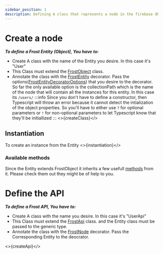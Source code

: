 ```yaml
---
sidebar_position: 1
description: Defining A class that represents a node in the firebase db tree
---
```


# Create a node
***To define a Frost Entity (Object), You have to:***
- Create A class with the name of the Entity you desire. In this case it's "User"
- This Class must extend the [FrostObject](/api/classes/FrostObject) class.
- Annotate the class with the [FrostEntity](/api/decorators/FrostEntity) decorator.
 Pass the options([FrostEntityDecoratorOptions](/api/types/FrostEntityDecoratorOptions)) that you desire to the decorator.
  So far the only available option is the collectionPath which is the name of the node that will contain all the instances for this entity. In this case its `/users/`
:::info
Since you don't have to define a constructor, then Typescript will throw an error because it cannot detect the intialization of the object properties. 
So you'll have to either use `?` for optional parameters or `!` for non-optional parameters to let Typescript know that they'll be initiallized 
:::
<>{createClass}</>


## Instantiation
To create an instance from the Entity
<>{instantiation}</>

### Available methods
Since the Entity extends FrostObject it inherits a few usefull [methods](/api/classes/FrostObject#methods) from it. Please check them out they might be of help to you.
<!-- :::warning
if you want to define your you constructor then you have to pass the data map (plain object) with all the properties from the node in the database as the first parameter to the `super` call
:::
<>{specialConstructor}</> -->

# Define the API
***To define a Frost API, You have to:***
- Create A class with the name you desire. In this case it's "UserApi"
- This Class must extend the [FrostApi](/api/classes/FrostApi) class. and the Entity class must be passed to the generic type.
- Annotate the class with the [FrostNode](/api/decorators/FrostNode) decorator. Pass the Corresponding Entity to the deocrator.

<>{createApi}</>
